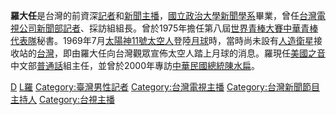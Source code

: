 {{主播資訊
| 主播頭銜     =
| 主播姓名     = 羅大任
| 主播英文名字 = 
| 主播出生年分 = 
| 主播出生日期 = {{birth date and age|1937|2|26}} 
| 星座         = 
| 主播逝世年分 = 
| 主播逝世日期 = 
| 主播照片檔案 = 
| 主播照片尺寸 = 
| 主播照片圖說 = 
| 國籍         = {{ROC}}
| 籍貫         = 
| 出生地       = 
| 逝世地       = 
| 最高學歷     = [[國立政治大學新聞學系|國立政治大學新聞學系]]
| 暱稱         = 
| 綽號         = 
| 血型         = 
| 身高         = 
| 體重         = 
| 婚姻狀況     = 
|}}

'''羅大任'''{{BD|1937年|2月26日}}是台灣的前資深[[記者|記者]]和[[新聞主播|新聞主播]]，[[國立政治大學新聞學系|國立政治大學新聞學系]]畢業，曾任[[台灣電視公司|台灣電視公司]][[台視新聞|新聞部]][[記者|記者]]、採訪組組長。曾於1975年擔任第八屆[[世界青棒大賽|世界青棒大賽]][[中華青棒代表隊|中華青棒代表隊]]秘書。1969年7月[[太陽神11號|太陽神11號]][[太空人|太空人]]登陸[[月球|月球]]時，當時尚未設有[[人造衛星|人造衛星]]接收站的[[台灣|台灣]]，即由羅大任向台灣觀眾宣佈太空人踏上月球的消息。羅現任[[美國之音|美國之音]]中文部[[普通話|普通話]]組主任，並曾於2000年專訪[[中華民國總統|中華民國總統]][[陳水扁|陳水扁]]。

[[Category:羅姓|D]]
[[Category:國立政治大學傳播學院校友|L羅]]
[[Category:臺灣男性記者|Category:臺灣男性記者]]
[[Category:台灣電視主播|Category:台灣電視主播]]
[[Category:台灣新聞節目主持人|Category:台灣新聞節目主持人]]
[[Category:台視主播|Category:台視主播]]
{{TW-bio-stub}}